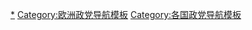 {{Navbox
 | name   = 泽西政党
 | title  = {{flagicon|Jersey}} [[泽西政党列表|泽西政党]]
 | bodyclass = hlist
 | group1 = [[议会 (泽西)|议会]]（49）
 | list1  = 
* [[改革泽西]]（5）
* [[进步党 (泽西)|进步党]]（2）
 | group2 = 已解散政党
 | list2  = 
*[[泽西民主联盟]]
*[[中间党 (泽西)|中间党]]
*[[泽西共产党]]
| below = 
* [[泽西政治]]
* [[各国执政党列表]]
* [[Portal:政治|政治专题]]
}}<noinclude>
[[Category:泽西政党|*]]
[[Category:欧洲政党导航模板]]
[[Category:各国政党导航模板]]
</noinclude>